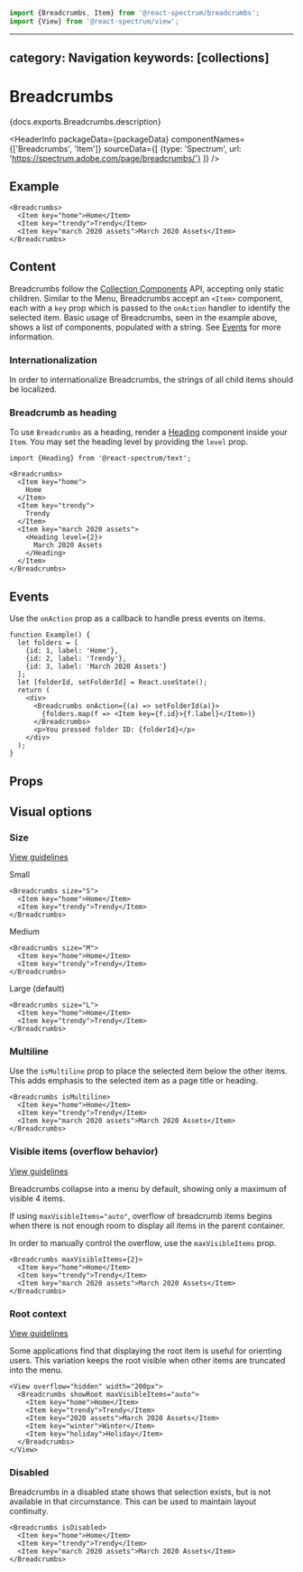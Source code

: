 <!-- Copyright 2020 Adobe. All rights reserved.
This file is licensed to you under the Apache License, Version 2.0 (the "License");
you may not use this file except in compliance with the License. You may obtain a copy
of the License at http://www.apache.org/licenses/LICENSE-2.0
Unless required by applicable law or agreed to in writing, software distributed under
the License is distributed on an "AS IS" BASIS, WITHOUT WARRANTIES OR REPRESENTATIONS
OF ANY KIND, either express or implied. See the License for the specific language
governing permissions and limitations under the License. -->



```jsx import
import {Breadcrumbs, Item} from '@react-spectrum/breadcrumbs';
import {View} from '@react-spectrum/view';
```

---
category: Navigation
keywords: [collections]
---

# Breadcrumbs

<p>{docs.exports.Breadcrumbs.description}</p>

<HeaderInfo
  packageData={packageData}
  componentNames={['Breadcrumbs', 'Item']}
  sourceData={[
    {type: 'Spectrum', url: 'https://spectrum.adobe.com/page/breadcrumbs/'}
  ]} />

## Example

```tsx example
<Breadcrumbs>
  <Item key="home">Home</Item>
  <Item key="trendy">Trendy</Item>
  <Item key="march 2020 assets">March 2020 Assets</Item>
</Breadcrumbs>
```

## Content
Breadcrumbs follow the [Collection Components](../react-stately/collections.html) API, accepting only static children. Similar to the Menu, Breadcrumbs accept an `<Item>` component, each with a `key` prop which is passed to the `onAction` handler to identify the selected item. Basic usage of Breadcrumbs, seen in the example above, shows a list of <TypeLink links={collectionsDocs.links} type={collectionsDocs.exports.Item} /> components, populated with a string. See [Events](#events) for more information.

### Internationalization
In order to internationalize Breadcrumbs, the strings of all child items should be localized.

### Breadcrumb as heading
To use `Breadcrumbs` as a heading, render a [Heading](Heading.html) component inside your `Item`. You may set the heading level by providing the `level` prop.

```tsx example
import {Heading} from '@react-spectrum/text';

<Breadcrumbs>
  <Item key="home">
    Home
  </Item>
  <Item key="trendy">
    Trendy
  </Item>
  <Item key="march 2020 assets">
    <Heading level={2}>
      March 2020 Assets
    </Heading>
  </Item>
</Breadcrumbs>
```

## Events
Use the `onAction` prop as a callback to handle press events on items.

```tsx example
function Example() {
  let folders = [
    {id: 1, label: 'Home'},
    {id: 2, label: 'Trendy'},
    {id: 3, label: 'March 2020 Assets'}
  ];
  let [folderId, setFolderId] = React.useState();
  return (
    <div>
      <Breadcrumbs onAction={(a) => setFolderId(a)}>
        {folders.map(f => <Item key={f.id}>{f.label}</Item>)}
      </Breadcrumbs>
      <p>You pressed folder ID: {folderId}</p>
    </div>
  );
}
```

## Props

<PropTable component={docs.exports.Breadcrumbs} links={docs.links} />

## Visual options

### Size
[View guidelines](https://spectrum.adobe.com/page/breadcrumbs/#Options)

Small
```tsx example
<Breadcrumbs size="S">
  <Item key="home">Home</Item>
  <Item key="trendy">Trendy</Item>
</Breadcrumbs>
```

Medium
```tsx example
<Breadcrumbs size="M">
  <Item key="home">Home</Item>
  <Item key="trendy">Trendy</Item>
</Breadcrumbs>
```

Large (default)
```tsx example
<Breadcrumbs size="L">
  <Item key="home">Home</Item>
  <Item key="trendy">Trendy</Item>
</Breadcrumbs>
```

### Multiline

Use the `isMultiline` prop to place the selected item below the other items.
This adds emphasis to the selected item as a page title or heading.

```tsx example
<Breadcrumbs isMultiline>
  <Item key="home">Home</Item>
  <Item key="trendy">Trendy</Item>
  <Item key="march 2020 assets">March 2020 Assets</Item>
</Breadcrumbs>
```

### Visible items (overflow behavior)
[View guidelines](https://spectrum.adobe.com/page/breadcrumbs/#Truncation-and-overflow)

Breadcrumbs collapse into a menu by default, showing only a maximum of visible 4 items.

If using `maxVisibleItems="auto"`, overflow of breadcrumb items begins when there is not enough room to display all items
in the parent container.

In order to manually control the overflow, use the `maxVisibleItems` prop.

```tsx example
<Breadcrumbs maxVisibleItems={2}>
  <Item key="home">Home</Item>
  <Item key="trendy">Trendy</Item>
  <Item key="march 2020 assets">March 2020 Assets</Item>
</Breadcrumbs>
```

### Root context
[View guidelines](https://spectrum.adobe.com/page/breadcrumbs/#With-root-context)

Some applications find that displaying the root item is useful for orienting users.
This variation keeps the root visible when other items are truncated into the menu.

```tsx example
<View overflow="hidden" width="200px">
  <Breadcrumbs showRoot maxVisibleItems="auto">
    <Item key="home">Home</Item>
    <Item key="trendy">Trendy</Item>
    <Item key="2020 assets">March 2020 Assets</Item>
    <Item key="winter">Winter</Item>
    <Item key="holiday">Holiday</Item>
  </Breadcrumbs>
</View>
```

### Disabled

Breadcrumbs in a disabled state shows that selection exists, but is not available in that circumstance.
This can be used to maintain layout continuity.

```tsx example
<Breadcrumbs isDisabled>
  <Item key="home">Home</Item>
  <Item key="trendy">Trendy</Item>
  <Item key="march 2020 assets">March 2020 Assets</Item>
</Breadcrumbs>
```
